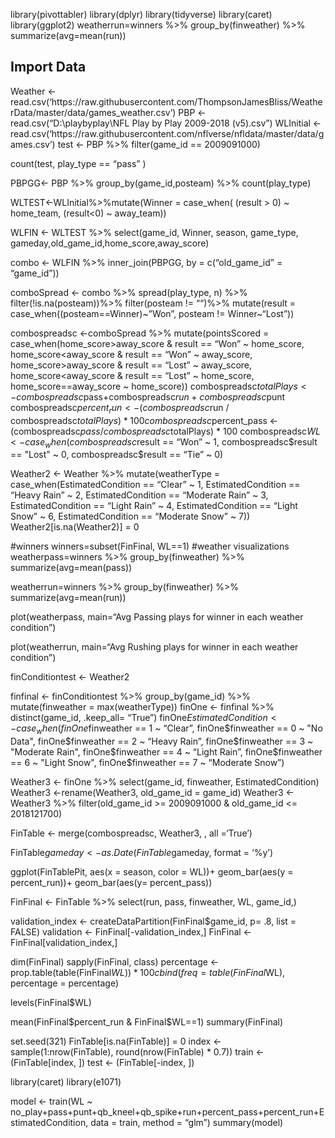library(pivottabler)
library(dplyr)
library(tidyverse)
library(caret)
library(ggplot2)
weatherrun=winners %>% group_by(finweather) %>% summarize(avg=mean(run))


## Import Data
Weather <- read.csv('https://raw.githubusercontent.com/ThompsonJamesBliss/WeatherData/master/data/games_weather.csv')
PBP <- read.csv("D:\\playbyplay\\NFL Play by Play 2009-2018 (v5).csv")
WLInitial <- read.csv('https://raw.githubusercontent.com/nflverse/nfldata/master/data/games.csv')
test <- PBP %>% filter(game_id == 2009091000)

count(test, play_type == "pass" )

PBPGG<- PBP %>% group_by(game_id,posteam) %>% count(play_type)

WLTEST<-WLInitial%>%mutate(Winner = case_when( (result > 0) ~ home_team, (result<0) ~ away_team))

WLFIN <- WLTEST %>% select(game_id, Winner, season, game_type, gameday,old_game_id,home_score,away_score)



combo <- WLFIN %>% inner_join(PBPGG, by = c("old_game_id" = "game_id"))

comboSpread <- combo %>% spread(play_type, n) %>% filter(!is.na(posteam))%>% filter(posteam != "")%>% mutate(result = case_when((posteam==Winner)~"Won", posteam != Winner~"Lost")) 

combospreadsc <-comboSpread %>% mutate(pointsScored = case_when(home_score>away_score & result == "Won" ~ home_score, 
home_score<away_score & result == "Won" ~ away_score,
home_score>away_score & result == "Lost" ~ away_score,
home_score<away_score & result == "Lost" ~ home_score, 
home_score==away_score ~ home_score))
combospreadsc$totalPlays <- combospreadsc$pass+combospreadsc$run + combospreadsc$punt 
combospreadsc$percent_run <- (combospreadsc$run / combospreadsc$totalPlays) * 100
combospreadsc$percent_pass <- (combospreadsc$pass / combospreadsc$totalPlays) * 100
combospreadsc$WL <-  case_when(combospreadsc$result == "Won" ~ 1, combospreadsc$result == "Lost" ~ 0, combospreadsc$result == "Tie" ~ 0)


Weather2 <- Weather %>% mutate(weatherType = case_when(EstimatedCondition == "Clear" ~ 1, 
EstimatedCondition == "Heavy Rain" ~ 2,
EstimatedCondition == "Moderate Rain" ~ 3,
EstimatedCondition == "Light Rain" ~ 4, 
EstimatedCondition == "Light Snow" ~ 6,
EstimatedCondition == "Moderate Snow" ~ 7))
Weather2[is.na(Weather2)] = 0

#winners
winners=subset(FinFinal, WL==1)
#weather visualizations
weatherpass=winners %>% group_by(finweather) %>% summarize(avg=mean(pass))

weatherrun=winners %>% group_by(finweather) %>% summarize(avg=mean(run))

plot(weatherpass, main="Avg Passing plays for winner in each weather condition")

plot(weatherrun, main="Avg Rushing plays for winner in each weather condition")


finConditiontest <- Weather2

finfinal <- finConditiontest %>% group_by(game_id) %>% mutate(finweather = max(weatherType))
finOne <- finfinal %>% distinct(game_id, .keep_all= "True")
finOne$EstimatedCondition <- case_when(finOne$finweather == 1 ~ "Clear", 
                            finOne$finweather == 0 ~ "No Data",
                             finOne$finweather == 2 ~ "Heavy Rain",
                             finOne$finweather == 3 ~ "Moderate Rain",
                             finOne$finweather == 4 ~ "Light Rain",
                             finOne$finweather == 6 ~ "Light Snow",
                             finOne$finweather == 7 ~ "Moderate Snow")


Weather3 <- finOne %>%
  select(game_id, finweather, EstimatedCondition)
Weather3 <-rename(Weather3, old_game_id = game_id)
Weather3 <- Weather3 %>% filter(old_game_id >= 2009091000 & old_game_id <= 2018121700)



FinTable <- merge(combospreadsc, Weather3, , all ='True')

FinTable$gameday <- as.Date(FinTable$gameday, format = '%y')


ggplot(FinTablePit, aes(x = season, color = WL))+
geom_bar(aes(y = percent_run))+
geom_bar(aes(y= percent_pass))


FinFinal <- FinTable %>% select(run, pass, finweather,  WL, game_id,)

validation_index <- createDataPartition(FinFinal$game_id, p= .8, list = FALSE)
validation <- FinFinal[-validation_index,]
FinFinal <- FinFinal[validation_index,]

dim(FinFinal)
sapply(FinFinal, class)
percentage <- prop.table(table(FinFinal$WL)) *100
cbind(freq=table(FinFinal$WL), percentage = percentage)

levels(FinFinal$WL)

mean(FinFinal$percent_run & FinFinal$WL==1)
summary(FinFinal)

set.seed(321) 
FinTable[is.na(FinTable)] = 0
index <- sample(1:nrow(FinTable), round(nrow(FinTable) * 0.7))
train <- (FinTable[index, ])
test <- (FinTable[-index, ])

library(caret)
library(e1071)



model <- train(WL ~ no_play+pass+punt+qb_kneel+qb_spike+run+percent_pass+percent_run+EstimatedCondition,
data = train, method = "glm")
summary(model)
